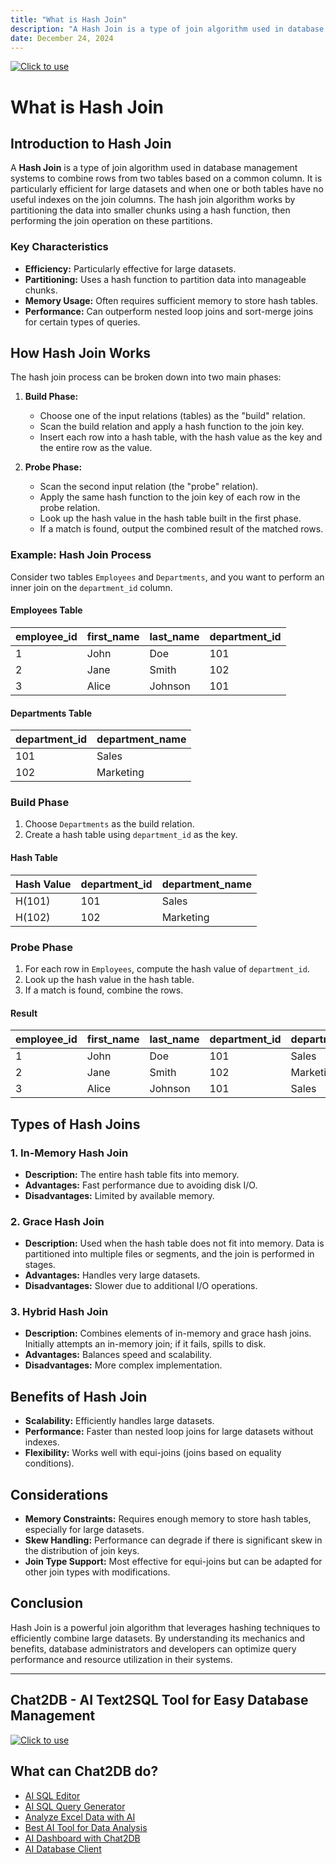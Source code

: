 ```yaml
---
title: "What is Hash Join"
description: "A Hash Join is a type of join algorithm used in database management systems to combine rows from two tables based on a common column."
date: December 24, 2024
---
```

[![Click to use](/image/blog/bg/chat2db1.png)](https://app.chat2db.ai/)
# What is Hash Join

## Introduction to Hash Join

A **Hash Join** is a type of join algorithm used in database management systems to combine rows from two tables based on a common column. It is particularly efficient for large datasets and when one or both tables have no useful indexes on the join columns. The hash join algorithm works by partitioning the data into smaller chunks using a hash function, then performing the join operation on these partitions.

### Key Characteristics

- **Efficiency:** Particularly effective for large datasets.
- **Partitioning:** Uses a hash function to partition data into manageable chunks.
- **Memory Usage:** Often requires sufficient memory to store hash tables.
- **Performance:** Can outperform nested loop joins and sort-merge joins for certain types of queries.

## How Hash Join Works

The hash join process can be broken down into two main phases:

1. **Build Phase:**
   - Choose one of the input relations (tables) as the "build" relation.
   - Scan the build relation and apply a hash function to the join key.
   - Insert each row into a hash table, with the hash value as the key and the entire row as the value.

2. **Probe Phase:**
   - Scan the second input relation (the "probe" relation).
   - Apply the same hash function to the join key of each row in the probe relation.
   - Look up the hash value in the hash table built in the first phase.
   - If a match is found, output the combined result of the matched rows.

### Example: Hash Join Process

Consider two tables `Employees` and `Departments`, and you want to perform an inner join on the `department_id` column.

#### Employees Table

| employee_id | first_name | last_name | department_id |
|-------------|------------|-----------|---------------|
| 1           | John       | Doe       | 101           |
| 2           | Jane       | Smith     | 102           |
| 3           | Alice      | Johnson   | 101           |

#### Departments Table

| department_id | department_name |
|---------------|-----------------|
| 101           | Sales            |
| 102           | Marketing        |

### Build Phase

1. Choose `Departments` as the build relation.
2. Create a hash table using `department_id` as the key.

#### Hash Table

| Hash Value | department_id | department_name |
|------------|---------------|-----------------|
| H(101)     | 101           | Sales            |
| H(102)     | 102           | Marketing        |

### Probe Phase

1. For each row in `Employees`, compute the hash value of `department_id`.
2. Look up the hash value in the hash table.
3. If a match is found, combine the rows.

#### Result

| employee_id | first_name | last_name | department_id | department_name |
|-------------|------------|-----------|---------------|-----------------|
| 1           | John       | Doe       | 101           | Sales            |
| 2           | Jane       | Smith     | 102           | Marketing        |
| 3           | Alice      | Johnson   | 101           | Sales            |

## Types of Hash Joins

### 1. **In-Memory Hash Join**

- **Description:** The entire hash table fits into memory.
- **Advantages:** Fast performance due to avoiding disk I/O.
- **Disadvantages:** Limited by available memory.

### 2. **Grace Hash Join**

- **Description:** Used when the hash table does not fit into memory. Data is partitioned into multiple files or segments, and the join is performed in stages.
- **Advantages:** Handles very large datasets.
- **Disadvantages:** Slower due to additional I/O operations.

### 3. **Hybrid Hash Join**

- **Description:** Combines elements of in-memory and grace hash joins. Initially attempts an in-memory join; if it fails, spills to disk.
- **Advantages:** Balances speed and scalability.
- **Disadvantages:** More complex implementation.

## Benefits of Hash Join

- **Scalability:** Efficiently handles large datasets.
- **Performance:** Faster than nested loop joins for large datasets without indexes.
- **Flexibility:** Works well with equi-joins (joins based on equality conditions).

## Considerations

- **Memory Constraints:** Requires enough memory to store hash tables, especially for large datasets.
- **Skew Handling:** Performance can degrade if there is significant skew in the distribution of join keys.
- **Join Type Support:** Most effective for equi-joins but can be adapted for other join types with modifications.

## Conclusion

Hash Join is a powerful join algorithm that leverages hashing techniques to efficiently combine large datasets. By understanding its mechanics and benefits, database administrators and developers can optimize query performance and resource utilization in their systems.

---

## Chat2DB - AI Text2SQL Tool for Easy Database Management

[![Click to use](/image/blog/chat2db.png)](https://app.chat2db.ai/)

## What can Chat2DB do?

- [AI SQL Editor](https://chat2db.ai/feature/AI%20SQL%20Editor)
- [AI SQL Query Generator](https://chat2db.ai/feature/AI%20SQL%20Query%20Generator)
- [Analyze Excel Data with AI](https://chat2db.ai/feature/Analyze%20Excel%20Data%20with%20AI)
- [Best AI Tool for Data Analysis](https://chat2db.ai/feature/Best%20AI%20Tool%20for%20Data%20Analysis)
- [AI Dashboard with Chat2DB](https://chat2db.ai/feature/AI%20Dashboard%20with%20Chat2DB)
- [AI Database Client](https://chat2db.ai/feature/AI%20Database%20Client)
